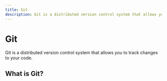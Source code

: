 ```yaml
---
title: Git
description: Git is a distributed version control system that allows you to track changes to your code.
---
```


# Git

Git is a distributed version control system that allows you to track changes to your code.

## What is Git?